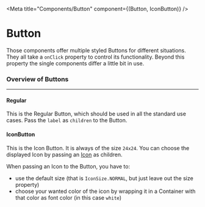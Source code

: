 
<Meta title="Components/Button" component={(Button, IconButton)} />

# Button

Those components offer multiple styled Buttons for different situations. They all take a `onClick` property to control its functionality.
Beyond this property the single components differ a little bit in use.

### Overview of Buttons

---

#### Regular

This is the Regular Button, which should be used in all the standard use cases. Pass the `label` as `children` to the Button.

<Canvas>
  <Story story={Regular} />
</Canvas>

#### IconButton

This is the Icon Button. It is always of the size `24x24`. You can choose the displayed Icon by passing an [Icon](?path=/docs/components-icon--regular) as children.

When passing an Icon to the Button, you have to:

- use the default size (that is `IconSize.NORMAL`, but just leave out the size property)
- choose your wanted color of the icon by wrapping it in a Container with that color as font color (in this case `white`)

<Canvas>
  <Story story={WithIcon} />
</Canvas>
